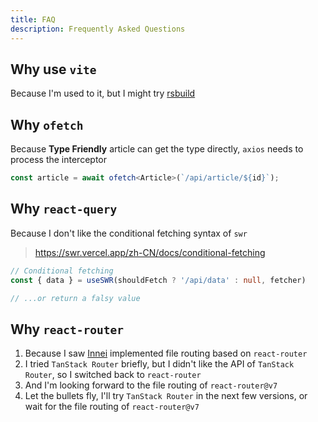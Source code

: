 ```yaml
---
title: FAQ
description: Frequently Asked Questions
---
```


## Why use `vite`

Because I'm used to it, but I might try [rsbuild](https://rsbuild.dev/)

## Why `ofetch`

Because **Type Friendly** article can get the type directly, `axios` needs to process the interceptor

```ts
const article = await ofetch<Article>(`/api/article/${id}`);

```

## Why `react-query`

Because I don't like the conditional fetching syntax of `swr`

> https://swr.vercel.app/zh-CN/docs/conditional-fetching

```ts
// Conditional fetching
const { data } = useSWR(shouldFetch ? '/api/data' : null, fetcher)

// ...or return a falsy value
```

## Why `react-router`

1. Because I saw [Innei](https://github.com/innei) implemented file routing based on `react-router`
2. I tried `TanStack Router` briefly, but I didn't like the API of `TanStack Router`, so I switched back to `react-router`
3. And I'm looking forward to the file routing of `react-router@v7`
4. Let the bullets fly, I'll try `TanStack Router` in the next few versions, or wait for the file routing of `react-router@v7`
